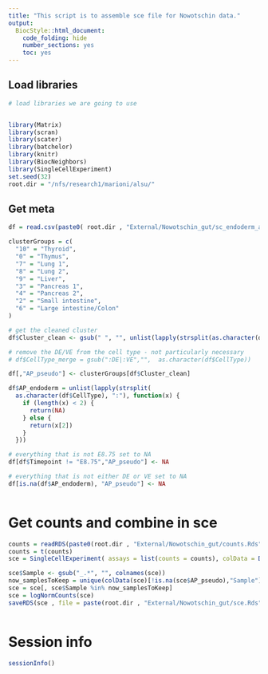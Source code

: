 ```yaml
---
title: "This script is to assemble sce file for Nowotschin data."
output:
  BiocStyle::html_document:
    code_folding: hide
    number_sections: yes
    toc: yes  
---
```


## Load libraries

```r
# load libraries we are going to use


library(Matrix)
library(scran)
library(scater)
library(batchelor)
library(knitr)
library(BiocNeighbors)
library(SingleCellExperiment)
set.seed(32)
root.dir = "/nfs/research1/marioni/alsu/"

```

## Get meta

```r

df = read.csv(paste0( root.dir , "External/Nowotschin_gut/sc_endoderm_all_cells_metadata.csv", header = TRUE, row.names = 1))

clusterGroups = c(
  "10" = "Thyroid",
  "0" = "Thymus",
  "7" = "Lung 1",
  "8" = "Lung 2",
  "9" = "Liver",
  "3" = "Pancreas 1",
  "4" = "Pancreas 2",
  "2" = "Small intestine",
  "6" = "Large intestine/Colon"
)

# get the cleaned cluster
df$Cluster_clean <- gsub(" ", "", unlist(lapply(strsplit(as.character(df$Cluster), ":"), "[", 2)))

# remove the DE/VE from the cell type - not particularly necessary
# df$CellType_merge = gsub(":DE|:VE","",  as.character(df$CellType))

df[,"AP_pseudo"] <- clusterGroups[df$Cluster_clean]

df$AP_endoderm = unlist(lapply(strsplit(
  as.character(df$CellType), ":"), function(x) {
    if (length(x) < 2) {
      return(NA)
    } else {
      return(x[2])
    }
  }))

# everything that is not E8.75 set to NA
df[df$Timepoint != "E8.75","AP_pseudo"] <- NA

# everything that is not either DE or VE set to NA
df[is.na(df$AP_endoderm), "AP_pseudo"] <- NA



```

# Get counts and combine in sce

```r

counts = readRDS(paste0(root.dir , "External/Nowotschin_gut/counts.Rds"))
counts = t(counts)
sce = SingleCellExperiment( assays = list(counts = counts), colData = DataFrame(df))

sce$Sample <- gsub("_.*", "", colnames(sce))
now_samplesToKeep = unique(colData(sce)[!is.na(sce$AP_pseudo),"Sample"])
sce = sce[, sce$Sample %in% now_samplesToKeep]
sce = logNormCounts(sce)
saveRDS(sce , file = paste(root.dir , "External/Nowotschin_gut/sce.Rds"))



```

# Session info

```r
sessionInfo()
```